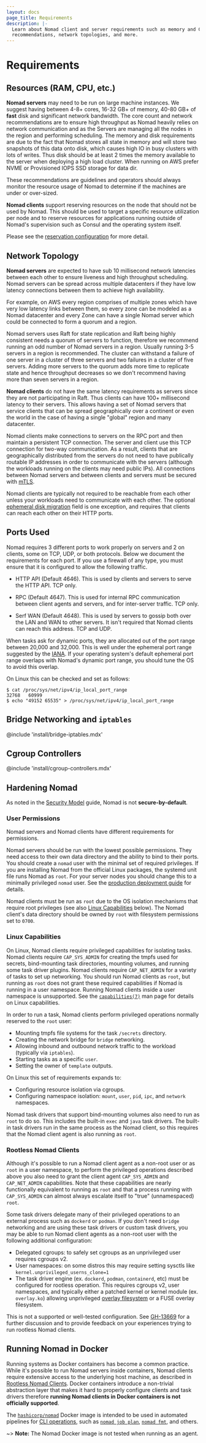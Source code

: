 ```yaml
---
layout: docs
page_title: Requirements
description: |-
  Learn about Nomad client and server requirements such as memory and CPU
  recommendations, network topologies, and more.
---
```


# Requirements

## Resources (RAM, CPU, etc.)

**Nomad servers** may need to be run on large machine instances. We suggest
having between 4-8+ cores, 16-32 GB+ of memory, 40-80 GB+ of **fast** disk and
significant network bandwidth. The core count and network recommendations are to
ensure high throughput as Nomad heavily relies on network communication and as
the Servers are managing all the nodes in the region and performing scheduling.
The memory and disk requirements are due to the fact that Nomad stores all state
in memory and will store two snapshots of this data onto disk, which causes high IO in busy clusters with lots of writes. Thus disk should
be at least 2 times the memory available to the server when deploying a high
load cluster. When running on AWS prefer NVME or Provisioned IOPS SSD storage for data dir.

These recommendations are guidelines and operators should always monitor the
resource usage of Nomad to determine if the machines are under or over-sized.

**Nomad clients** support reserving resources on the node that should not be
used by Nomad. This should be used to target a specific resource utilization per
node and to reserve resources for applications running outside of Nomad's
supervision such as Consul and the operating system itself.

Please see the [reservation configuration](/nomad/docs/configuration/client#reserved) for
more detail.

## Network Topology

**Nomad servers** are expected to have sub 10 millisecond network latencies
between each other to ensure liveness and high throughput scheduling. Nomad
servers can be spread across multiple datacenters if they have low latency
connections between them to achieve high availability.

For example, on AWS every region comprises of multiple zones which have very low
latency links between them, so every zone can be modeled as a Nomad datacenter
and every Zone can have a single Nomad server which could be connected to form a
quorum and a region.

Nomad servers uses Raft for state replication and Raft being highly consistent
needs a quorum of servers to function, therefore we recommend running an odd
number of Nomad servers in a region. Usually running 3-5 servers in a region is
recommended. The cluster can withstand a failure of one server in a cluster of
three servers and two failures in a cluster of five servers. Adding more servers
to the quorum adds more time to replicate state and hence throughput decreases
so we don't recommend having more than seven servers in a region.

**Nomad clients** do not have the same latency requirements as servers since they
are not participating in Raft. Thus clients can have 100+ millisecond latency to
their servers. This allows having a set of Nomad servers that service clients
that can be spread geographically over a continent or even the world in the case
of having a single "global" region and many datacenter.

Nomad clients make connections to servers on the RPC port and then maintain a
persistent TCP connection. The server and client use this TCP connection for
two-way communication. As a result, clients that are geographically distributed
from the servers do not need to have publically routable IP addresses in order
to communicate with the servers (although the workloads running on the clients
may need public IPs). All connections between Nomad servers and between clients
and servers must be secured with [mTLS][].

Nomad clients are typically not required to be reachable from each other unless
your workloads need to communicate with each other. The optional [ephemeral disk
migration][] field is one exception, and requires that clients can reach each
other on their HTTP ports.

## Ports Used

Nomad requires 3 different ports to work properly on servers and 2 on clients,
some on TCP, UDP, or both protocols. Below we document the requirements for each
port. If you use a firewall of any type, you must ensure that it is configured to
allow the following traffic.

- HTTP API (Default 4646). This is used by clients and servers to serve the HTTP
  API. TCP only.

- RPC (Default 4647). This is used for internal RPC communication between client
  agents and servers, and for inter-server traffic. TCP only.

- Serf WAN (Default 4648). This is used by servers to gossip both over the LAN and
  WAN to other servers. It isn't required that Nomad clients can reach this address.
  TCP and UDP.

When tasks ask for dynamic ports, they are allocated out of the port range
between 20,000 and 32,000. This is well under the ephemeral port range suggested
by the [IANA](https://en.wikipedia.org/wiki/Ephemeral_port). If your operating
system's default ephemeral port range overlaps with Nomad's dynamic port range,
you should tune the OS to avoid this overlap.

On Linux this can be checked and set as follows:

```shell-session
$ cat /proc/sys/net/ipv4/ip_local_port_range
32768   60999
$ echo "49152 65535" > /proc/sys/net/ipv4/ip_local_port_range
```

## Bridge Networking and `iptables`

@include 'install/bridge-iptables.mdx'

## Cgroup Controllers

@include 'install/cgroup-controllers.mdx'

## Hardening Nomad

As noted in the [Security Model][] guide, Nomad is not **secure-by-default**.

### User Permissions

Nomad servers and Nomad clients have different requirements for permissions.

Nomad servers should be run with the lowest possible permissions. They need
access to their own data directory and the ability to bind to their ports. You
should create a `nomad` user with the minimal set of required privileges. If you
are installing Nomad from the official Linux packages, the systemd unit file
runs Nomad as `root`. For your server nodes you should change this to a
minimally privileged `nomad` user. See the [production deployment guide][] for
details.

Nomad clients must be run as `root` due to the OS isolation mechanisms that
require root privileges (see also [Linux Capabilities][] below). The Nomad
client's data directory should be owned by `root` with filesystem permissions
set to `0700`.

### Linux Capabilities

On Linux, Nomad clients require privileged capabilities for isolating
tasks. Nomad clients require `CAP_SYS_ADMIN` for creating the tmpfs used for
secrets, bind-mounting task directories, mounting volumes, and running some task
driver plugins. Nomad clients require `CAP_NET_ADMIN` for a variety of tasks to
set up networking. You should run Nomad clients as `root`, but running as `root`
does not grant these required capabilities if Nomad is running in a user
namespace. Running Nomad clients inside a user namespace is unsupported. See the
[`capabilities(7)`][] man page for details on Linux capabilities.

In order to run a task, Nomad clients perform privileged operations normally
reserved to the `root` user:

* Mounting tmpfs file systems for the task `/secrets` directory.
* Creating the network bridge for `bridge` networking.
* Allowing inbound and outbound network traffic to the workload (typically via
  `iptables`).
* Starting tasks as a specific `user`.
* Setting the owner of `template` outputs.

On Linux this set of requirements expands to:

* Configuring resource isolation via cgroups.
* Configuring namespace isolation: `mount`, `user`, `pid`, `ipc`, and `network`
  namespaces.

Nomad task drivers that support bind-mounting volumes also need to run as `root`
to do so. This includes the built-in `exec` and `java` task drivers. The
built-in task drivers run in the same process as the Nomad client, so this
requires that the Nomad client agent is also running as `root`.

### Rootless Nomad Clients

Although it's possible to run a Nomad client agent as a non-root user or as
`root` in a user namespace, to perform the privileged operations described above
you also need to grant the client agent `CAP_SYS_ADMIN` and `CAP_NET_ADMIN`
capabilities. Note that these capabilities are nearly functionally equivalent to
running as `root` and that a process running with `CAP_SYS_ADMIN` can almost
always escalate itself to "true" (unnamespaced) `root`.

Some task drivers delegate many of their privileged operations to an external
process such as `dockerd` or `podman`. If you don't need `bridge` networking and
are using these task drivers or custom task drivers, you may be able to run
Nomad client agents as a non-root user with the following additional
configuration:

* Delegated cgroups: to safely set cgroups as an unprivileged user requires
  cgroups v2.
* User namespaces: on some distros this may require setting sysctls like
  `kernel.unprivileged_userns_clone=1`
* The task driver engine (ex. `dockerd`, `podman`, `containerd`, etc) must be
  configured for rootless operation. This requires cgroups v2, user namespaces,
  and typically either a patched kernel or kernel module (ex. `overlay.ko`)
  allowing unprivileged [overlay filesystem][] or a FUSE overlay filesystem.

This is not a supported or well-tested configuration. See [GH-13669][] for a
further discussion and to provide feedback on your experiences trying to run
rootless Nomad clients.

## Running Nomad in Docker

Running systems as Docker containers has become a common practice. While it's
possible to run Nomad servers inside containers, Nomad clients require
extensive access to the underlying host machine, as described in
[Rootless Nomad Clients][]. Docker containers introduce a non-trivial
abstraction layer that makes it hard to properly configure clients and task
drivers therefore **running Nomad clients in Docker containers is not
officially supported**.

The [`hashicorp/nomad`][nomad_docker_hub] Docker image is intended to be used
in automated pipelines for [CLI operations][docs_cli], such as
[`nomad job plan`][], [`nomad fmt`][], and others.

~> **Note:** The Nomad Docker image is not tested when running as an agent.

[Security Model]: /nomad/docs/concepts/security
[production deployment guide]: /nomad/tutorials/enterprise/production-deployment-guide-vm-with-consul#configure-systemd
[linux capabilities]: #linux-capabilities
[`capabilities(7)`]: https://man7.org/linux/man-pages/man7/capabilities.7.html
[overlay filesystem]: https://www.kernel.org/doc/html/latest/filesystems/overlayfs.html
[GH-13669]: https://github.com/hashicorp/nomad/issues/13669
[Rootless Nomad Clients]: #rootless-nomad-clients
[nomad_docker_hub]: https://hub.docker.com/r/hashicorp/nomad
[docs_cli]: /nomad/docs/commands
[`nomad job plan`]: /nomad/commands/job/plan
[`nomad fmt`]: /nomad/commands/fmt
[mTLS]: /nomad/tutorials/transport-security/security-enable-tls
[ephemeral disk migration]: /nomad/docs/job-specification/ephemeral_disk#migrat
